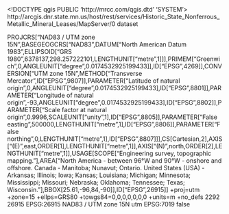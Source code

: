 <!DOCTYPE qgis PUBLIC 'http://mrcc.com/qgis.dtd' 'SYSTEM'>
<qgis version="3.32.0-Lima">
  <identifier>http://arcgis.dnr.state.mn.us/host/rest/services/Historic_State_Nonferrous_Metallic_Mineral_Leases/MapServer/0</identifier>
  <parentidentifier></parentidentifier>
  <language></language>
  <type>dataset</type>
  <title>Historic State Nonferrous Metallic Mineral Leases</title>
  <abstract></abstract>
  <links>
    <link mimeType="" name="Source" type="WWW:LINK" format="" size="" description="" url="http://arcgis.dnr.state.mn.us/host/rest/services/Historic_State_Nonferrous_Metallic_Mineral_Leases/MapServer/0"/>
  </links>
  <dates/>
  <fees></fees>
  <encoding></encoding>
  <crs>
    <spatialrefsys nativeFormat="Wkt">
      <wkt>PROJCRS["NAD83 / UTM zone 15N",BASEGEOGCRS["NAD83",DATUM["North American Datum 1983",ELLIPSOID["GRS 1980",6378137,298.257222101,LENGTHUNIT["metre",1]]],PRIMEM["Greenwich",0,ANGLEUNIT["degree",0.0174532925199433]],ID["EPSG",4269]],CONVERSION["UTM zone 15N",METHOD["Transverse Mercator",ID["EPSG",9807]],PARAMETER["Latitude of natural origin",0,ANGLEUNIT["degree",0.0174532925199433],ID["EPSG",8801]],PARAMETER["Longitude of natural origin",-93,ANGLEUNIT["degree",0.0174532925199433],ID["EPSG",8802]],PARAMETER["Scale factor at natural origin",0.9996,SCALEUNIT["unity",1],ID["EPSG",8805]],PARAMETER["False easting",500000,LENGTHUNIT["metre",1],ID["EPSG",8806]],PARAMETER["False northing",0,LENGTHUNIT["metre",1],ID["EPSG",8807]]],CS[Cartesian,2],AXIS["(E)",east,ORDER[1],LENGTHUNIT["metre",1]],AXIS["(N)",north,ORDER[2],LENGTHUNIT["metre",1]],USAGE[SCOPE["Engineering survey, topographic mapping."],AREA["North America - between 96°W and 90°W - onshore and offshore. Canada - Manitoba; Nunavut; Ontario. United States (USA) - Arkansas; Illinois; Iowa; Kansas; Louisiana; Michigan; Minnesota; Mississippi; Missouri; Nebraska; Oklahoma; Tennessee; Texas; Wisconsin."],BBOX[25.61,-96,84,-90]],ID["EPSG",26915]]</wkt>
      <proj4>+proj=utm +zone=15 +ellps=GRS80 +towgs84=0,0,0,0,0,0,0 +units=m +no_defs</proj4>
      <srsid>2292</srsid>
      <srid>26915</srid>
      <authid>EPSG:26915</authid>
      <description>NAD83 / UTM zone 15N</description>
      <projectionacronym>utm</projectionacronym>
      <ellipsoidacronym>EPSG:7019</ellipsoidacronym>
      <geographicflag>false</geographicflag>
    </spatialrefsys>
  </crs>
  <extent>
    <spatial minx="239630.12289999984204769" minz="0" maxx="700182.63269999995827675" dimensions="2" miny="5085590.6744999997317791" maxz="0" maxy="5466266.96760000009089708" crs="EPSG:26915"/>
  </extent>
</qgis>
